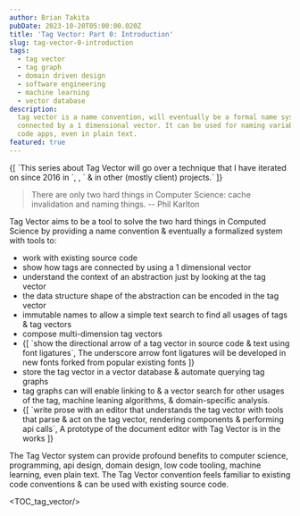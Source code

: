 ```yaml
---
author: Brian Takita
pubDate: 2023-10-20T05:00:00.020Z
title: 'Tag Vector: Part 0: Introduction'
slug: tag-vector-0-introduction
tags:
  - tag vector
  - tag graph
  - domain driven design
  - software engineering
  - machine learning
  - vector database
description:
  tag vector is a name convention, will eventually be a formal name system, where names are composed of tags
  connected by a 1 dimensional vector. It can be used for naming variables, functions, components, network apis, low
  code apps, even in plain text.
featured: true
---
```


<p>
	{[
		`This series about Tag Vector will go over a technique that I have iterated on since 2016 in `,
		<Atb innerText="ctx-core" href=""></Atb>,
		` & in other (mostly client) projects.`
	]}
</p>

> There are only two hard things in Computer Science: cache invalidation and naming things.
> -- Phil Karlton

Tag Vector aims to be a tool to solve the two hard things in Computed Science by providing a name convention &
eventually a formalized system with tools to:
<ul>
	<li>work with existing source code</li>
	<li>show how tags are connected by using a 1 dimensional vector</li>
	<li>understand the context of an abstraction just by looking at the tag vector</li>
	<li>the data structure shape of the abstraction can be encoded in the tag vector</li>
	<li>immutable names to allow a simple text search to find all usages of tags & tag vectors</li>
	<li>compose multi-dimension tag vectors</li>
	<li>
		{[
			`show the directional arrow of a tag vector in source code & text using font ligatures`,
			<Footnote id="font-ligatures" ctx={props.ctx}>
				The underscore arrow font ligatures will be developed in new fonts forked from popular existing fonts
			</Footnote>
		]}
	</li>
	<li>store the tag vector in a vector database & automate querying tag graphs</li>
	<li>tag graphs can will enable linking to & a vector search for other usages of the tag, machine leaning algorithms, &
		domain-specific analysis.</li>
	<li>
		{[
			`write prose with an editor that understands the tag vector with tools that parse & act on the tag vector,
			rendering components & performing api calls`,
			<Footnote id="tag-vector-editor-prototype" ctx={props.ctx}>
				A prototype of the document editor with Tag Vector is in the works
			</Footnote>
		]}
	</li>
</ul>

The Tag Vector system can provide profound benefits to computer science, programming, api design, domain design,
low code tooling, machine learning, even plain text. The Tag Vector convention feels familiar to existing code
conventions & can be used with existing source code.

<TOC_tag_vector/>
